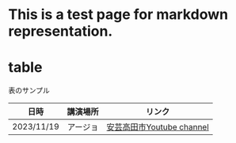 # This is a test page for markdown representation.

 
# table
表のサンプル

| 日時 | 講演場所 | リンク |
| :---: | :----: | :----: |
| 2023/11/19 | アージョ | [安芸高田市Youtube channel](https://www.youtube.com/@user-bp6sx4ft6h) |
